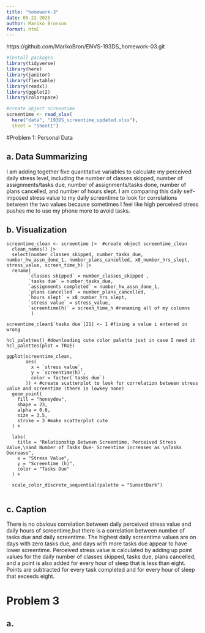 ```yaml
---
title: "homework-3"
date: 05-22-2025
author: Mariko Bronson
format: html
---
```


https://github.com/MarikoBron/ENVS-193DS_homework-03.git

```r
#install packages
library(tidyverse)
library(here)
library(janitor)
library(flextable)
library(readxl)
library(ggplot2)
library(colorspace)

#create object screentime
screentime <- read_xlsx(
  here("data", "193DS_screentime_updated.xlsx"),
  sheet = "Sheet1")
```

#Problem 1: Personal Data

## a. Data Summarizing

I am adding together five quantitative variables to calculate my perceived daily stress level, including the number of classes skipped, number of assignments/tasks due, number of assignments/tasks done, number of plans cancelled, and number of hours slept. I am comparing this daily self-imposed stress value to my daily screentime to look for correlations between the two values because sometimes I feel like high perceived stress pushes me to use my phone more to avoid tasks.

## b. Visualization

```creating

screentime_clean <- screentime |>  #create object screentime_clean
  clean_names() |> 
  select(number_classes_skipped, number_tasks_due, number_hw_assn_done_1, number_plans_cancelled, x8_number_hrs_slept, stress_value, screen_time_h) |> 
  rename( 
        `classes skipped` = number_classes_skipped ,
        `tasks due` = number_tasks_due,
        `assignments completed` = number_hw_assn_done_1,
        `plans cancelled` = number_plans_cancelled,
        `hours slept` = x8_number_hrs_slept,
        `stress value` = stress_value,
        `screentime(h)` = screen_time_h #renaming all of my columns
         )

screentime_clean$`tasks due`[21] <- 1 #fixing a value i entered in wrong

hcl_palettes() #downloading cute color palette just in case I need it
hcl_palettes(plot = TRUE)

ggplot(screentime_clean, 
       aes(
         x = `stress value`,
         y = `screentime(h)`,
         color = factor(`tasks due`)
       )) + #create scatterplot to look for correlation between stress value and screentime (there is lowkey none)
  geom_point(
    fill = "honeydew", 
    shape = 23,
    alpha = 0.6,
    size = 3.5,
    stroke = 3 #make scatterplot cute
  ) +
  
  labs(
    title = "Relationship Between Screentime, Perceived Stress Value,\nand Number of Tasks Due- Screentime increases as \nTasks Decrease",
    x = "Stress Value",
    y = "Screentime (h)",
    color = "Tasks Due"
  ) +
  
  scale_color_discrete_sequential(palette = "SunsetDark")


```

## c. Caption

There is no obvious correlation between daily perceived stress value and daily hours of screentime,but there is a correlation between number of tasks due and daily screentime. The highest daily screentime values are on days with zero tasks due, and days with more tasks due appear to have lower screentime. Perceived stress value is calculated by adding up point values for the daily number of classes skipped, tasks due, plans cancelled, and a point is also added for every hour of sleep that is less than eight. Points are subtracted for every task completed and for every hour of sleep that exceeds eight.

# Problem 3

## a.